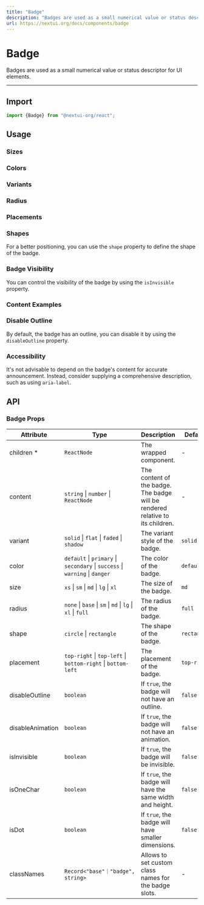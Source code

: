 ```yaml
---
title: "Badge"
description: "Badges are used as a small numerical value or status descriptor for UI elements."
url: https://nextui.org/docs/components/badge
---
```


# Badge

Badges are used as a small numerical value or status descriptor for UI elements.

<ComponentLinks component="badge" />

---

## Import

```jsx
import {Badge} from "@nextui-org/react";
```

## Usage

<CodeDemo title="Usage" files={badgeContent.usage} />

### Sizes

<CodeDemo title="Sizes" files={badgeContent.sizes} />

### Colors

<CodeDemo title="Colors" files={badgeContent.colors} />

### Variants

<CodeDemo title="Variants" files={badgeContent.variants} />

### Radius

<CodeDemo title="Radius" files={badgeContent.radius} />

### Placements

<CodeDemo title="Placements" files={badgeContent.placements} />

### Shapes

For a better positioning, you can use the `shape` property to define the shape of the badge.

<CodeDemo title="Shapes" files={badgeContent.shapes} />

### Badge Visibility

You can control the visibility of the badge by using the `isInvisible` property.

<CodeDemo title="Badge visibility" files={badgeContent.visibility} />

### Content Examples

<CodeDemo title="Content examples" files={badgeContent.contentExamples} />

### Disable Outline

By default, the badge has an outline, you can disable it by using the `disableOutline` property.

<CodeDemo title="Disable outline" files={badgeContent.disableOutline} />

### Accessibility

It's not advisable to depend on the badge's content for accurate announcement.
Instead, consider supplying a comprehensive description, such as using `aria-label`.

<CodeDemo title="Accessibility" files={badgeContent.a11y} />

<Spacer y={8} />

## API

### Badge Props

| Attribute        | Type                                                                        | Description                                                                    | Default     |
| ---------------- | --------------------------------------------------------------------------- | ------------------------------------------------------------------------------ | ----------- |
| children \*      | `ReactNode`                                                                 | The wrapped component.                                                         | -           |
| content          | `string` \| `number` \| `ReactNode`                                         | The content of the badge. The badge will be rendered relative to its children. | -           |
| variant          | `solid` \| `flat` \| `faded` \| `shadow`                                    | The variant style of the badge.                                                | `solid`     |
| color            | `default` \| `primary` \| `secondary` \| `success` \| `warning` \| `danger` | The color of the badge.                                                        | `default`   |
| size             | `xs` \| `sm` \| `md` \| `lg` \| `xl`                                        | The size of the badge.                                                         | `md`        |
| radius           | `none` \| `base` \| `sm` \| `md` \| `lg` \| `xl` \| `full`                  | The radius of the badge.                                                       | `full`      |
| shape            | `circle` \| `rectangle`                                                     | The shape of the badge.                                                        | `rectangle` |
| placement        | `top-right` \| `top-left` \| `bottom-right` \| `bottom-left`                | The placement of the badge.                                                    | `top-right` |
| disableOutline   | `boolean`                                                                     | If `true`, the badge will not have an outline.                                 | `false`     |
| disableAnimation | `boolean`                                                                     | If `true`, the badge will not have an animation.                               | `false`     |
| isInvisible      | `boolean`                                                                     | If `true`, the badge will be invisible.                                        | `false`     |
| isOneChar        | `boolean`                                                                     | If `true`, the badge will have the same width and height.                      | `false`     |
| isDot            | `boolean`                                                                     | If `true`, the badge will have smaller dimensions.                             | `false`     |
| classNames       | `Record<"base"｜"badge", string>`                                         | Allows to set custom class names for the badge slots.                          | -           |
